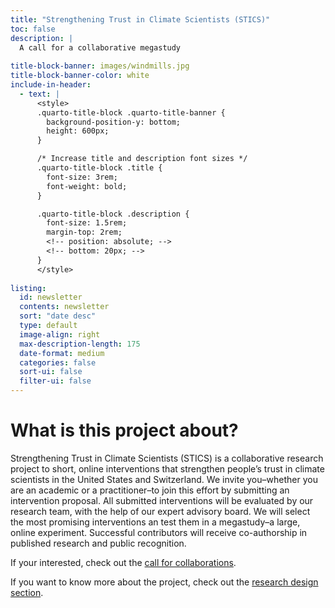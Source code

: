 ```yaml
---
title: "Strengthening Trust in Climate Scientists (STICS)"
toc: false
description: |
  A call for a collaborative megastudy 
  
title-block-banner: images/windmills.jpg
title-block-banner-color: white
include-in-header:
  - text: |
      <style>
      .quarto-title-block .quarto-title-banner {
        background-position-y: bottom;
        height: 600px;
      }

      /* Increase title and description font sizes */
      .quarto-title-block .title {
        font-size: 3rem;
        font-weight: bold;
      }

      .quarto-title-block .description {
        font-size: 1.5rem;
        margin-top: 2rem;
        <!-- position: absolute; -->
        <!-- bottom: 20px; -->
      }
      </style>
      
listing:
  id: newsletter
  contents: newsletter
  sort: "date desc"
  type: default
  image-align: right
  max-description-length: 175
  date-format: medium
  categories: false
  sort-ui: false
  filter-ui: false
---
```


# What is this project about? 

Strengthening Trust in Climate Scientists (STICS) is a collaborative research project to short, online interventions that strengthen people's trust in climate scientists in the United States and Switzerland. We invite you--whether you are an academic or a practitioner--to join this effort by submitting an intervention proposal. All submitted interventions will be evaluated by our research team, with the help of our expert advisory board. We will select the most promising interventions an test them in a megastudy--a large, online experiment. Successful contributors will receive co-authorship in published research and public recognition. 

If your interested, check out the [call for collaborations](call_for_collaborations.qmd). 

If you want to know more about the project, check out the [research design section](research_design.qmd).


:::{#newsletter}
:::
